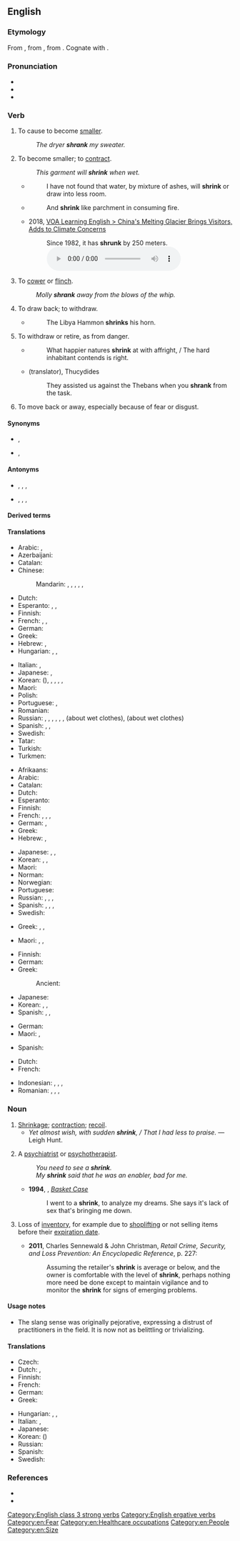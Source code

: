 ==English==

===Etymology===
From {{etyl|enm|en}} {{m|enm|shrinken}}, from {{etyl|ang|en}} {{m|ang|sċrincan}}, from {{etyl|gem-pro|en}} {{m|gem-pro|*skrinkwaną}}. Cognate with {{cog|nl|schrinken||to shrink}}.

===Pronunciation===
* {{IPA|en|/ˈʃɹɪŋk/}}
* {{audio|en|En-au-shrink.ogg|Audio (AU)}}
* {{rhymes|en|ɪŋk}}

===Verb===
{{en-verb|shrinks|shrinking|shrank|past2=shrunk|shrunk|past_ptc2=shrunken}}

# {{lb|en|transitive}} To cause to become [[smaller]].
#: ''The dryer '''shrank''' my sweater.''
# {{lb|en|intransitive}} To become smaller; to [[contract]].
#: ''This garment will '''shrink''' when wet.''
#* {{rfdate|en|and other bibliographic particulars, eg, title of work, page, url}} {{w|Francis Bacon}}
#*: I have not found that water, by mixture of ashes, will '''shrink''' or draw into less room.
#* {{rfdate|en|and other bibliographic particulars, eg, title of work, page, url, full name of author}} {{w|Dryden}}
#*: And '''shrink''' like parchment in consuming fire.
#* 2018, [https://learningenglish.voanews.com/a/china-s-melting-glacier-brings-visitors-concern-over-climate-change/4627742.html VOA Learning English > China's Melting Glacier Brings Visitors, Adds to Climate Concerns]
#*: Since 1982, it has '''shrunk''' by 250 meters. [[File:Since 1982, it has shrunk by 250 meters.ogg]]
# {{lb|en|intransitive}} To [[cower]] or [[flinch]].
#: ''Molly '''shrank''' away from the blows of the whip.''
# {{lb|en|transitive}} To draw back; to withdraw.
#* {{rfdate|en|and other bibliographic particulars, eg, title of work, page, url}} {{w|John Milton}}
#*: The Libya Hammon '''shrinks''' his horn.
# {{lb|en|intransitive|figuratively}} To withdraw or retire, as from danger.
#* {{rfdate|en|and other bibliographic particulars, eg, title of work, page, url}} {{w|Alexander Pope}}
#*: What happier natures '''shrink''' at with affright, / The hard inhabitant contends is right.
#* {{rfdate|en|and other bibliographic particulars, eg, title of work, page, url, full name of author}} {{w|Jowett}} (translator), Thucydides
#*: They assisted us against the Thebans when you '''shrank''' from the task.
# {{lb|en|intransitive}} To move back or away, especially because of fear or disgust.

====Synonyms====
* {{sense|avoid an unwanted task}} {{l|en|funk}}, {{l|en|shirk}}
* {{sense|withdraw or retire, as from danger}} {{l|en|shrink back}}, {{l|en|retreat}}

====Antonyms====
* {{sense|to cause to become smaller}} {{l|en|expand}}, {{l|en|grow}}, {{l|en|enlarge}}, {{l|en|stretch}}
* {{sense|become smaller}} {{l|en|expand}}, {{l|en|grow}}, {{l|en|enlarge}}, {{l|en|stretch}}

====Derived terms====
{{der2|en|forshrink|head-shrinker|shrink away|shrink back|shrinkable|shrinking violet|shrink-wrap}}

====Translations====
{{trans-top|intransitive: to contract, to become smaller}}
* Arabic: {{t+|ar|تَقَلَّصَ}}, {{t|ar|أَحْجَمَ}}
* Azerbaijani: {{t|az|kiçilmək}}
* Catalan: {{t+|ca|encongir-se}}
* Chinese:
*: Mandarin: {{t+|cmn|收縮|sc=Hani}}, {{t+|cmn|收缩|tr=shōusuō|sc=Hani}}, {{t+|cmn|縮|sc=Hani}}, {{t+|cmn|缩|tr=suō|sc=Hani}}, {{t+|cmn|縮水|sc=Hani}}, {{t+|cmn|缩水|tr=suōshuǐ|sc=Hani}}
* Dutch: {{t+|nl|krimpen}}
* Esperanto: {{t|eo|etiĝi}}, {{t|eo|ŝrumpi}}, {{t|eo|malkreskiĝi}}
* Finnish: {{t+|fi|kutistua}}
* French: {{t+|fr|se réduire}}, {{t+|fr|rétrécir}}, {{t+|fr|se resserrer}}
* German: {{t+|de|schrumpfen}}
* Greek: {{t+|el|μπάζω}}
* Hebrew: {{t|he|התכווץ|tr=hitkavéts}}, {{qualifier|chiefly used in the present tense}} {{t+|he|קטון|tr=katón}}
* Hungarian: {{t+|hu|összemegy}}, {{t+|hu|összehúzódik}}, {{t+|hu|összezsugorodik}}
{{trans-mid}}
* Italian: {{t|it|restringersi}}, {{t+|it|ritirarsi}}
* Japanese: {{t+|ja|縮む|tr=[[ちじむ]], chijimu}}, {{t|ja|縮まる|tr=[[ちじまる]], chijimaru}}
* Korean: {{t|ko|수축하다}} ({{t+|ko|[[收縮]]—}}),  {{t+|ko|움츠러들다}}, {{t+|ko|움츠러지다}}, {{t+|ko|움츠리다}}, {{t|ko|움치다}}, {{t|ko|움치러지다}}
* Maori: {{t|mi|iti haere}}
* Polish: {{t+|pl|kurczyć się}}
* Portuguese: {{t+|pt|encolher}}, {{t+|pt|contrair}}
* Romanian: {{t+|ro|micșora}}
* Russian: {{t+|ru|сжима́ться|impf}}, {{t+|ru|сжа́ться|pf}}, {{t+|ru|сокраща́ться|impf}}, {{t+|ru|сократи́ться|impf}}, {{t+|ru|уменьша́ться|impf}}, {{t+|ru|уме́ньшиться|pf}}, {{t+|ru|сади́ться|impf}} (about wet clothes), {{t+|ru|сесть|pf}} (about wet clothes)
* Spanish: {{t+|es|contraerse}}, {{t+|es|encogerse}}, {{t+|es|achicarse}}
* Swedish: {{t+|sv|krympa}}
* Tatar: {{t|tt|keçeräyü|sc=Cyrl}}
* Turkish: {{t+|tr|küçülmek}}
* Turkmen: {{t|tk|kiçelmek}}
{{trans-bottom}}

{{trans-top|transitive: to cause something to shrink}}
* Afrikaans: {{t|af|krimp}}
* Arabic: {{t|ar|قَلَّصَ}}
* Catalan: {{t+|ca|encongir}}
* Dutch: {{t+|nl|krimpen}}
* Esperanto: {{t+|eo|etigi}}
* Finnish: {{t|fi|kutistaa}}
* French: {{t+|fr|rétrécir}}, {{t|fr|faire rétrécir}}, {{t+|fr|rapetisser}}, {{t+|fr|diminuer}}
* German: {{t+|de|schrumpfen}}, {{t+|de|abnehmen}}
* Greek: {{t+|el|συρρικνώνω}}
* Hebrew: {{t|he|כיווץ|tr=kivéts}}, {{t|he|הקטין|tr=hiktín}}
{{trans-mid}}
* Japanese: {{t|ja|縮める|tr=[[ちじめる]], chijimeru}}, {{t|ja|縮小する|tr=[[しゅくしょうする]], shukushō suru}}, {{t|ja|短縮する|tr=[[たんしゅくする]], tanshuku suru}}
* Korean: {{t+|ko|움츠러들이다}}, {{t+|ko|움츠러뜨리다}}, {{t+|ko|움츠러트리다}}
* Maori: {{t|mi|pīngongo}}
* Norman: {{t|nrf|rap'tichi}}
* Norwegian: {{t|no|krympe}}
* Portuguese: {{t+|pt|encolher}}
* Russian: {{t+|ru|уменьша́ть|impf}}, {{t+|ru|уме́ньшить|pf}}, {{t+|ru|сжима́ть|impf}}, {{t+|ru|сжать|pf}}
* Spanish: {{t+|es|encoger}}, {{t+|es|mermar}}, {{t+|es|contraer}}, {{t|es|jibarizar}}
* Swedish: {{t+|sv|krympa}}
{{trans-bottom}}

{{trans-top|to cower}}
* Greek: {{t+|el|μαζεύομαι}}, {{t+|el|ζαρώνω}}, {{t+|el|αποτραβιέμαι}}
{{trans-mid}}
* Maori: {{t|mi|eti}}, {{t|mi|kumu}}, {{t|mi|maopo}}
{{trans-bottom}}

{{trans-top|intransitive: to attempt to avoid an unwanted or intimidating duty}}
* Finnish: {{t+|fi|luistaa}}
* German: {{t+|de|drücken|alt=sich drücken}}
* Greek: {{t+|el|λουφάρω}}
*: Ancient: {{t|grc|ὀκνέω}}
{{trans-mid}}
* Japanese: {{t|ja|尻込みする|tr=[[しりごみする]], shirigomi suru}}
* Korean: {{t+|ko|움츠러지다}}, {{qualifier|transitive}} {{t+|ko|움츠리다}}, {{t+|ko|움츠러들다}}
* Spanish: {{t+|es|zafar|alt=zafarse}}, {{t+|es|rehuir}}, {{t+|es|correr|alt=correrse}}
{{trans-bottom}}

{{trans-top|to move back because of fear or disgust}}
* German: {{t+|de|scheuen}}
* Maori: {{t|mi|eti}}, {{t|mi|maopo}}
{{trans-mid}}
* Spanish: {{t+|es|rehuir}}
{{trans-bottom}}

{{checktrans-top}}
* Dutch: {{t+check|nl|krimpen}}
* French: {{t+check|fr|rapetisser}}
{{trans-mid}}
* Indonesian: {{t+check|id|susut|alt=menyusut}} {{attention|id|2=was "[[susut|menyusut]]" - assumed inflected form or vocalised spelling; please verify if linking is acceptable. see [[User:Kephir/gadgets/xte#Translation_fixing]]}}, {{t+check|id|kerut|alt=mengerut}} {{attention|id|2=was "[[kerut|mengerut]]" - assumed inflected form or vocalised spelling; please verify if linking is acceptable. see [[User:Kephir/gadgets/xte#Translation_fixing]]}}, {{t+check|id|kerut|alt=mengkerut}} {{attention|id|2=was "[[kerut|mengkerut]]" - assumed inflected form or vocalised spelling; please verify if linking is acceptable. see [[User:Kephir/gadgets/xte#Translation_fixing]]}}, {{t+check|id|ciut|alt=menciut}} {{attention|id|2=was "[[ciut|menciut]]" - assumed inflected form or vocalised spelling; please verify if linking is acceptable. see [[User:Kephir/gadgets/xte#Translation_fixing]]}}
* Romanian: {{t-check|ro|a se contracta}}, {{t-check|ro|a se micsora}}, {{t-check|ro|a se diminua}}, {{t-check|ro|a intra la apa}}
{{trans-bottom}}

===Noun===
{{en-noun}}

# [[shrinkage|Shrinkage]]; [[contraction]]; [[recoil]].
#* ''Yet almost wish, with sudden '''shrink''', / That I had less to praise.'' &mdash; Leigh Hunt.
# {{lb|en|slang|sometimes|pejorative}} A [[psychiatrist]] or [[psychotherapist]].
#: ''You need to see a '''shrink'''.''
#: ''My '''shrink''' said that he was an enabler, bad for me.''
#* '''1994''', {{w|Green Day}}, ''[[w:Basket Case (song)|Basket Case]]''
#*: I went to a '''shrink''', to analyze my dreams. She says it's lack of sex that's bringing me down.
#:{{syn|en|head-shrinker}}
# {{lb|en|uncountable|business}} Loss of [[inventory]], for example due to [[shoplifting]] or not selling items before their [[expiration  date]].
#*'''2011''', Charles Sennewald & ‎John Christman, ''Retail Crime, Security, and Loss Prevention: An Encyclopedic Reference'', p. 227:
#*:Assuming the retailer's '''shrink''' is average or below, and the owner is comfortable with the level of '''shrink''', perhaps nothing more need be done except to maintain vigilance and to monitor the '''shrink''' for signs of emerging problems.

====Usage notes====
* {{sense|therapist}} The slang sense was originally pejorative, expressing a distrust of practitioners in the field. It is now not as belittling or trivializing.

====Translations====
{{trans-top|psychiatrist or therapist (informal, belittling)}}
* Czech: {{t|cs|psychouš|m}}
* Dutch: {{t+|nl|zielenknijper|m}}, {{t+|nl|zielknijper|m}}
* Finnish: {{t+|fi|kallonkutistaja}}
* French: {{t+|fr|psy|m}}
* German: {{qualifier|literally: Soul Plumber}} {{t+|de|Seelenklempner|m}}
* Greek: {{t+|el|τρελογιατρός}}
{{trans-mid}}
* Hungarian: {{t|hu|fejzsugorító}}, {{t|hu|lélekdoki}}, {{t|hu|agykurkász}}
* Italian: {{t+|it|strizzacervelli|m}}, {{t+|it|psichiatra|m|f}}
* Japanese: {{t+|ja|精神科医|tr=[[せいしんかい]], sēshin-ka-i}}
* Korean: {{t|ko|정신과 의사}} ({{t+|ko|精神科醫師}})
* Russian: {{t|ru|мозгоправ|m|tr=mozgopráv}}
* Spanish: {{qualifier|colloquial}} {{t|es|loquero|m}}
* Swedish: {{t|sv|hjärnskrynklare|c}}
{{trans-bottom}}

{{checktrans-top}}
{{trans-mid}}
{{trans-bottom}}

===References===
* {{R:OneLook}}
* {{R:Century 1911}}

[[Category:English class 3 strong verbs]]
[[Category:English ergative verbs]]
[[Category:en:Fear]]
[[Category:en:Healthcare occupations]]
[[Category:en:People]]
[[Category:en:Size]]